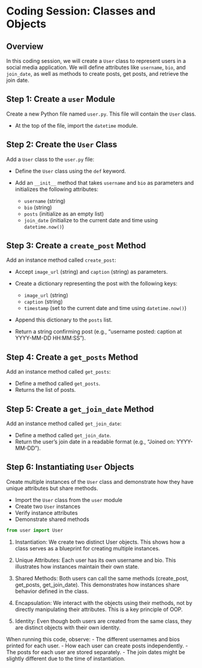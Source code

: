 # Coding Session: Classes and Objects


## Overview

In this coding session,  we will create a `User` class to represent users in a social media application. We will define attributes like `username`, `bio`, and `join_date`, as well as methods to create posts, get posts, and retrieve the join date.


## Step 1: Create a `user` Module

Create a new Python file named `user.py`. This file will contain the `User` class.

- At the top of the file, import the `datetime` module.


## Step 2: Create the `User` Class  {.hide}

Add a `User` class to the `user.py` file:

- Define the `User` class using the `def` keyword.
- Add an `__init__` method that takes `username` and `bio` as parameters and initializes the following attributes:
  
  - `username` (string)
  - `bio` (string)
  - `posts` (initialize as an empty list)
  - `join_date` (initialize to the current date and time using `datetime.now()`)


## Step 3: Create a `create_post` Method {.hide}

Add an instance method called `create_post`:

::: {.smaller-90}
  - Accept `image_url` (string) and `caption` (string) as parameters.
  - Create a dictionary representing the post with the following keys:
    
    - `image_url` (string)
    - `caption` (string)
    - `timestamp` (set to the current date and time using `datetime.now()`)
  - Append this dictionary to the `posts` list.
  - Return a string confirming post (e.g., "username posted: caption at YYYY-MM-DD HH:MM:SS").
:::


## Step 4: Create a `get_posts` Method {.hide}

Add an instance method called `get_posts`:

   - Define a method called `get_posts`.
   - Returns the list of posts.


## Step 5: Create a `get_join_date` Method {.hide}

Add an instance method called `get_join_date`:

   - Define a method called `get_join_date`.
   - Return the user's join date in a readable format (e.g., "Joined on: YYYY-MM-DD").


## Step 6: Instantiating `User` Objects {.hide}

Create multiple instances of the `User` class and demonstrate how they have unique attributes but share methods.

- Import the `User` class from the `user` module
- Create two `User` instances
- Verify instance attributes
- Demonstrate shared methods


:::{.notes}
```python
from user import User
```

1. Instantiation: We create two distinct User objects. This shows how a class serves as a blueprint for creating multiple instances.

2. Unique Attributes: Each user has its own username and bio. This illustrates how instances maintain their own state.

3. Shared Methods: Both users can call the same methods (create_post, get_posts, get_join_date). This demonstrates how instances share behavior defined in the class.

4. Encapsulation: We interact with the objects using their methods, not by directly manipulating their attributes. This is a key principle of OOP.

5. Identity: Even though both users are created from the same class, they are distinct objects with their own identity.

When running this code, observe:
- The different usernames and bios printed for each user.
- How each user can create posts independently.
- The posts for each user are stored separately.
- The join dates might be slightly different due to the time of instantiation.
:::